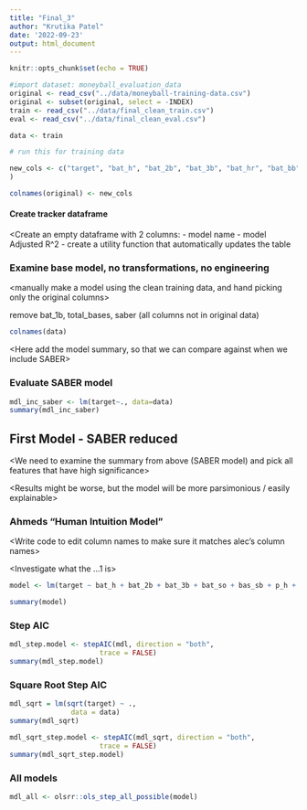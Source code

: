 ```yaml
---
title: "Final_3"
author: "Krutika Patel"
date: '2022-09-23'
output: html_document
---
```


```r
knitr::opts_chunk$set(echo = TRUE)
```

```r
#import dataset: moneyball_evaluation_data
original <- read_csv("../data/moneyball-training-data.csv")
original <- subset(original, select = -INDEX)
train <- read_csv("../data/final_clean_train.csv")
eval <- read_csv("../data/final_clean_eval.csv")
```


```r
data <- train
```

```r

# run this for training data

new_cols <- c("target", "bat_h", "bat_2b", "bat_3b", "bat_hr", "bat_bb", "bat_so", "bas_sb", "bas_cs", "bat_hbp", "p_h", "p_hr", "p_bb", "p_so", "f_e", "f_dp"
)

colnames(original) <- new_cols
```


#### Create tracker dataframe

<Create an empty dataframe with 2 columns:
- model name
- model Adjusted R^2
- create a utility function that automatically updates the table

### Examine base model, no transformations, no engineering

<manually make a model using the clean training data, and hand picking only the original columns>

<we can do a subset and exclude all of the new columns>

remove bat_1b, total_bases, saber (all columns not in original data)

```r
colnames(data)
```

<Here add the model summary, so that we can compare against when we include SABER>

<Add comments>

### Evaluate SABER model

```r
mdl_inc_saber <- lm(target~., data=data)
summary(mdl_inc_saber)
```

<Add comments>

## First Model - SABER reduced

<We need to examine the summary from above (SABER model) and pick all features that have high significance>

<Results might be worse, but the model will be more parsimonious / easily explainable>

<Add comments>


### Ahmeds "Human Intuition Model"

<Write code to edit column names to make sure it matches alec's column names>

<Investigate what the ...1 is>


```r
model <- lm(target ~ bat_h + bat_2b + bat_3b + bat_so + bas_sb + p_h + f_e, data = data)

summary(model)
```

<Add comments>

### Step AIC

<make sure to connect base model to this>

```r
mdl_step.model <- stepAIC(mdl, direction = "both", 
                      trace = FALSE)
summary(mdl_step.model)
```

<Add comments>

### Square Root Step AIC

```r
mdl_sqrt = lm(sqrt(target) ~ .,
               data = data)
summary(mdl_sqrt)
```

```r
mdl_sqrt_step.model <- stepAIC(mdl_sqrt, direction = "both", 
                      trace = FALSE)
summary(mdl_sqrt_step.model)
```

<Add comments>

### All models

```r
mdl_all <- olsrr::ols_step_all_possible(model)
```

<Add comments>

